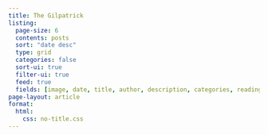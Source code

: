 ```yaml
---
title: The Gilpatrick
listing:
  page-size: 6
  contents: posts
  sort: "date desc"
  type: grid
  categories: false
  sort-ui: true
  filter-ui: true
  feed: true
  fields: [image, date, title, author, description, categories, reading-time]
page-layout: article
format:
  html:
    css: no-title.css
---
```



:::{#posts .column-page-inset}

:::